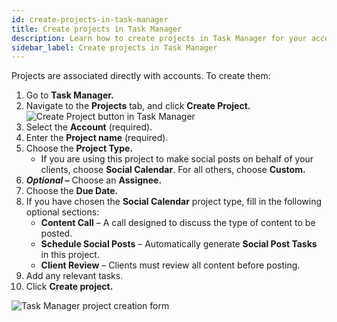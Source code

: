 ```yaml
---
id: create-projects-in-task-manager
title: Create projects in Task Manager
description: Learn how to create projects in Task Manager for your accounts, including Social Calendar projects.
sidebar_label: Create projects in Task Manager
---
```


Projects are associated directly with accounts. To create them:

1. Go to **Task Manager.**
2. Navigate to the **Projects** tab, and click **Create Project.**
   ![Create Project button in Task Manager](/img/fulfillment/task_manager_create_project_button.png)
3. Select the **Account** (required).
4. Enter the **Project name** (required).
5. Choose the **Project Type.**
   - If you are using this project to make social posts on behalf of your clients, choose **Social Calendar**. For all others, choose **Custom.**
6. **_Optional –_** Choose an **Assignee.**
7. Choose the **Due Date.**
8. If you have chosen the **Social Calendar** project type, fill in the following optional sections: 
   - **Content Call** – A call designed to discuss the type of content to be posted.
   - **Schedule Social Posts** – Automatically generate **Social Post Tasks** in this project.
   - **Client Review** – Clients must review all content before posting.
9. Add any relevant tasks.
10. Click **Create project.**

![Task Manager project creation form](/img/fulfillment/task_manager_create_project_form.png)
